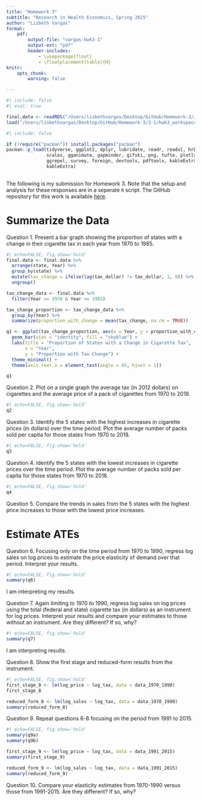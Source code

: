 ```yaml
---
title: "Homework 3"
subtitle: "Research in Health Economics, Spring 2025"
author: "Lisbeth Vargas"
format:
    pdf: 
        output-file: "vargas-hwk3-1"
        output-ext: "pdf"
        header-includes: 
            - \usepackage{float}
            - \floatplacement{table}{H}
knitr:
    opts_chunk:
        warning: false

---
```

```r
#| include: false
#| eval: true

final.data <- readRDS("/Users/lisbethvargas/Desktop/GitHub/Homework-3/3-1/data/output/TaxBurden_Data.rds")
load("/Users/lisbethvargas/Desktop/GitHub/Homework-3/3-1/hwk3_workspace.Rdata")
```
```r
#| include: false

if (!require("pacman")) install.packages("pacman")
pacman::p_load(tidyverse, ggplot2, dplyr, lubridate, readr, readxl, hrbrthemes, fixest,
               scales, gganimate, gapminder, gifski, png, tufte, plotly, OECD,
               ggrepel, survey, foreign, devtools, pdftools, kableExtra, modelsummary,
               kableExtra)
               
```

The following is my submission for Homework 3. Note that the setup and analysis for these responses are in a seperate `R` script. The GitHub repository for this work is available [here](https://github.com/lisvargasg/Homework-3.git).

\newpage
# Summarize the Data

\noindent Question 1. Present a bar graph showing the proportion of states with a change in their cigarette tax in each year from 1970 to 1985.

```r
#| echo=FALSE, fig.show='hold'
final.data <- final.data %>%
  arrange(state, Year) %>%
  group_by(state) %>%
  mutate(tax_change = ifelse(lag(tax_dollar) != tax_dollar, 1, 0)) %>%
  ungroup()

tax_change_data <- final.data %>%
  filter(Year >= 1970 & Year <= 1985)

tax_change_proportion <- tax_change_data %>%
  group_by(Year) %>%
  summarize(proportion_with_change = mean(tax_change, na.rm = TRUE))

q1 <- ggplot(tax_change_proportion, aes(x = Year, y = proportion_with_change)) +
  geom_bar(stat = "identity", fill = "skyblue") +
  labs(title = "Proportion of States with a Change in Cigarette Tax",
       x = "Year",
       y = "Proportion with Tax Change") +
  theme_minimal() +
  theme(axis.text.x = element_text(angle = 45, hjust = 1))

q1
```
\newpage

\noindent Question 2. Plot on a single graph the average tax (in 2012 dollars) on cigarettes and the average price of a pack of cigarettes from 1970 to 2018.
```r
#| echo=FALSE, fig.show='hold'
q2
```
\newpage

\noindent Question 3. Identify the 5 states with the highest increases in cigarette prices (in dollars) over the time period. Plot the average number of packs sold per capita for those states from 1970 to 2018.
```r
#| echo=FALSE, fig.show='hold'
q3
```
\newpage

\noindent Question 4. Identify the 5 states with the lowest increases in cigarette prices over the time period. Plot the average number of packs sold per capita for those states from 1970 to 2018.
```r
#| echo=FALSE, fig.show='hold'
q4
```
\vspace{1cm}

\noindent Question 5. Compare the trends in sales from the 5 states with the highest price increases to those with the lowest price increases. 

\newpage
# Estimate ATEs
\noindent Question 6. Focusing only on the time period from 1970 to 1990, regress log sales on log prices to estimate the price elasticity of demand over that period. Interpret your results.
```r
#| echo=FALSE, fig.show='hold'
summary(q6)
```
\noindent I am interpreting my results. 

\vspace{1cm}

\noindent Question 7. Again limiting to 1970 to 1990, regress log sales on log prices using the total (federal and state) cigarette tax (in dollars) as an instrument for log prices. Interpret your results and compare your estimates to those without an instrument. Are they different? If so, why?
```r
#| echo=FALSE, fig.show='hold'
summary(q7)
```
\noindent I am interpreting results. 

\newpage
\noindent Question 8. Show the first stage and reduced-form results from the instrument.
```r
#| echo=FALSE, fig.show='hold'
first_stage_8 <- lm(log_price ~ log_tax, data = data_1970_1990)
first_stage_8

reduced_form_8 <- lm(log_sales ~ log_tax, data = data_1970_1990)
summary(reduced_form_8)
```

\newpage
\noindent Question 9. Repeat questions 6-8 focusing on the period from 1991 to 2015.
```r
#| echo=FALSE, fig.show='hold'
summary(q9a)
summary(q9b)

first_stage_9 <- lm(log_price ~ log_tax, data = data_1991_2015)
summary(first_stage_9)

reduced_form_9 <- lm(log_sales ~ log_tax, data = data_1991_2015)
summary(reduced_form_9)
```

\newpage
\noindent Question 10. Compare your elasticity estimates from 1970-1990 versus those from 1991-2015. Are they different? If so, why?